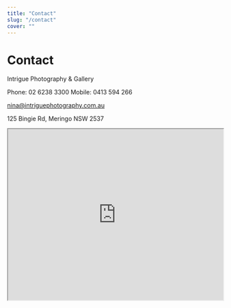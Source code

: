 ```yaml
---
title: "Contact"
slug: "/contact"
cover: ""
---
```


# Contact

Intrigue Photography & Gallery

Phone: 02 6238 3300
Mobile: 0413 594 266

nina@intriguephotography.com.au

125 Bingie Rd, Meringo NSW 2537

<iframe 
  src="https://www.google.com/maps/embed?pb=!1m18!1m12!1m3!1d3228.4451632174814!2d150.11575541526716!3d-35.984988080124594!2m3!1f0!2f0!3f0!3m2!1i1024!2i768!4f13.1!3m3!1m2!1s0x6b15f678b32e8a3d%3A0xf593f897a7563502!2s125%20Bingie%20Rd%2C%20Meringo%20NSW%202537!5e0!3m2!1sen!2sau!4v1615611782663!5m2!1sen!2sau"
  style={{border: 0}}
  width="100%"
  height="400px"
  loading="lazy"></iframe>